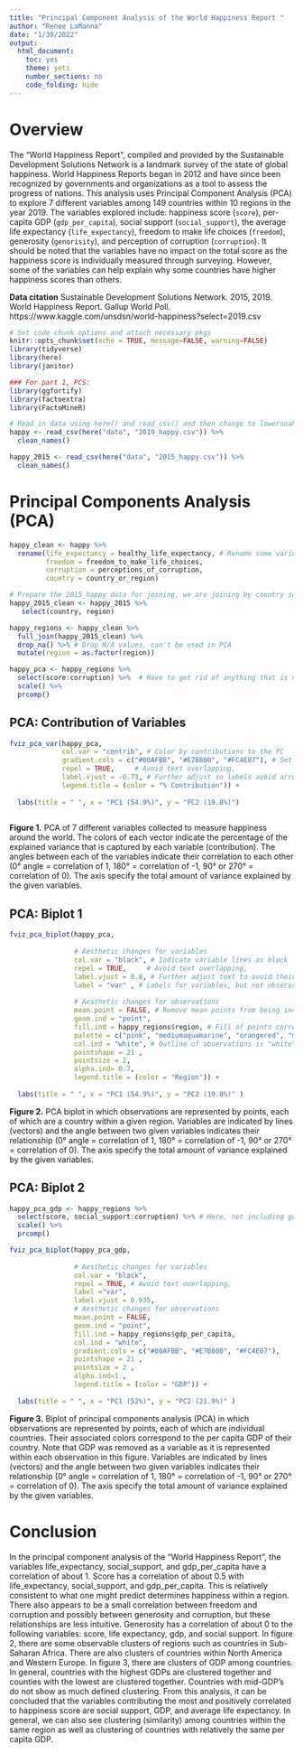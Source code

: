 ```yaml
---
title: "Principal Component Analysis of the World Happiness Report "
author: "Renee LaManna"
date: "1/30/2022"
output: 
  html_document: 
    toc: yes
    theme: yeti
    number_sections: no
    code_folding: hide 
---
```

# Overview

The "World Happiness Report", compiled and provided by the Sustainable Development Solutions Network is a landmark survey of the state of global happiness. World Happiness Reports began in 2012 and have since been recognized by governments and organizations as a tool to assess the progress of nations. This analysis uses Principal Component Analysis (PCA) to explore 7 different variables among 149 countries within 10 regions in the year 2019. The variables explored include: happiness score (`score`), per-capita GDP (`gdp_per_capita`), social support (`social_support`), the average life expectancy (`life_expectancy`), freedom to make life choices (`freedom`), generosity (`genorisity`), and perception of corruption (`corruption`). It should be noted that the variables have no impact on the total score as the happiness score is individually measured through surveying. However, some of the variables can help explain why some countries have higher happiness scores than others. 

**Data citation**
Sustainable Development Solutions Network. 2015, 2019. World Happiness Report. Gallup World Poll. https://www.kaggle.com/unsdsn/world-happiness?select=2019.csv 

```r
# Set code chunk options and attach necessary pkgs
knitr::opts_chunk$set(echo = TRUE, message=FALSE, warning=FALSE)
library(tidyverse)
library(here)
library(janitor)

### For part 1, PCS:
library(ggfortify)
library(factoextra) 
library(FactoMineR)
```


```r
# Read in data using here() and read_csv() and then change to lowersnake case using clean_names()
happy <- read_csv(here("data", "2019_happy.csv")) %>% 
  clean_names()

happy_2015 <- read_csv(here("data", "2015_happy.csv")) %>% 
  clean_names()
```

# Principal Components Analysis (PCA) {.tabset .tabset-fade}

```r
happy_clean <- happy %>% 
  rename(life_expectancy = healthy_life_expectancy, # Rename some variables
         freedom = freedom_to_make_life_choices,
         corruption = perceptions_of_corruption,
         country = country_or_region)

# Prepare the 2015_happy data for joining, we are joining by country so we can associate regions to country since the 2019 data does not contain region
happy_2015_clean <- happy_2015 %>% 
   select(country, region)

happy_regions <- happy_clean %>% 
  full_join(happy_2015_clean) %>% 
  drop_na() %>% # Drop N/A values, can't be used in PCA
  mutate(region = as.factor(region))

```



``` r
happy_pca <- happy_regions %>% 
  select(score:corruption) %>%  # Have to get rid of anything that is not numeric, or not important to our analysis
  scale() %>% 
  prcomp()

```




## PCA: Contribution of Variables

```r
fviz_pca_var(happy_pca,
             col.var = "contrib", # Color by contributions to the PC
             gradient.cols = c("#00AFBB", "#E7B800", "#FC4E07"), # Set gradient
             repel = TRUE,     # Avoid text overlapping,
             label.vjust = -0.73, # Further adjust so labels avoid arrows
             legend.title = (color = "% Contribution")) + 
  
  labs(title = " ", x = "PC1 (54.9%)", y = "PC2 (19.8%)")
             
```

**Figure 1.** PCA of 7 different variables collected to measure happiness around the world. The colors of each vector indicate the percentage of the explained variance that is captured by each variable (contribution). The angles between each of the variables indicate their correlation to each other (0&deg; angle = correlation of 1, 180&deg; = correlation of -1, 90&deg; or 270&deg; = correlation of 0). The axis specify the total amount of variance explained by the given variables. 
 

## PCA: Biplot 1
 
```r
fviz_pca_biplot(happy_pca,
                
                # Aesthetic changes for variables
                col.var = "black", # Indicate variable lines as black
                repel = TRUE,     # Avoid text overlapping,
                label.vjust = 0.8, # Further adjust text to avoid their corresponding vector
                label = "var" , # Labels for variables, but not observations
               
                # Aesthetic changes for observations
                mean.point = FALSE, # Remove mean points from being included
                geom.ind = "point", 
                fill.ind = happy_regions$region, # Fill of points corresponding to region w/in `happy_regions` dataset
                palette = c("pink", "mediumaquamarine", "orangered", "mediumblue", "gold", "red", "lightskyblue", "firebrick4", "darkgreen", "darkorange"),
                col.ind = "white", # Outline of observations is "white"
                pointshape = 21 ,
                pointsize = 2,
                alpha.ind= 0.7,
                legend.title = (color = "Region")) +
  
  labs(title = " ", x = "PC1 (54.9%)", y = "PC2 (19.8%)" )
```

**Figure 2.** PCA biplot in which observations are represented by points, each of which are a country within a given region. Variables are indicated by lines (vectors) and the angle between two given variables indicates their relationship (0&deg; angle = correlation of 1, 180&deg; = correlation of -1, 90&deg; or 270&deg; = correlation of 0). The axis specify the total amount of variance explained by the given variables. 

## PCA: Biplot 2

```r
happy_pca_gdp <- happy_regions %>% 
  select(score, social_support:corruption) %>% # Here, not including gdp, because including sliding gradient of gdp that will correspond to observations(counties)
  scale() %>% 
  prcomp()

fviz_pca_biplot(happy_pca_gdp, 
                
                # Aesthetic changes for variables
                col.var = "black",
                repel = TRUE, # Avoid text overlapping,
                label ="var",
                label.vjust = 0.935,
                # Aesthetic changes for observations
                mean.point = FALSE,
                geom.ind = "point",
                fill.ind = happy_regions$gdp_per_capita, 
                col.ind = "white",
                gradient.cols = c("#00AFBB", "#E7B800", "#FC4E07"),
                pointshape = 21 ,
                pointsize = 2 ,
                alpha.ind=1 ,
                legend.title = (color = "GDP")) +
  
  labs(title = " ", x = "PC1 (52%)", y = "PC2 (21.9%)" )
```

**Figure 3.** Biplot of principal components analysis (PCA) in which observations are represented by points, each of which are individual countries. Their associated colors correspond to the per capita GDP of their country. Note that GDP was removed as a variable as it is represented within each observation in this figure. Variables are indicated by lines (vectors) and the angle between two given variables indicates their relationship (0&deg; angle = correlation of 1, 180&deg; = correlation of -1, 90&deg; or 270&deg; = correlation of 0). The axis specify the total amount of variance explained by the given variables. 


# Conclusion

In the principal component analysis of the "World Happiness Report", the variables life_expectancy, social_support, and gdp_per_capita have a correlation of about 1. Score has a correlation of about 0.5 with life_expectancy, social_support, and gdp_per_capita. This is relatively consistent to what one might predict determines happiness within a region. There also appears to be a small correlation between freedom and corruption and possibly between generosity and corruption, but these relationships are less intuitive. Generosity has a correlation of about 0 to the following variables: score, life expectancy, gdp, and social support. In figure 2, there are some observable clusters of regions such as countries in Sub-Saharan Africa. There are also clusters of countries within North America and Western Europe. In figure 3, there are clusters of GDP among countries. In general, countries with the highest GDPs are clustered together and counties with the lowest are clustered together. Countries with mid-GDP's do not show as much defined clustering. From this analysis, it can be concluded that the variables contributing the most and positively correlated to happiness score are social support, GDP, and average life expectancy. In general, we can also see clustering (similarity) among countries within the same region as well as clustering of countries with relatively the same per capita GDP.

